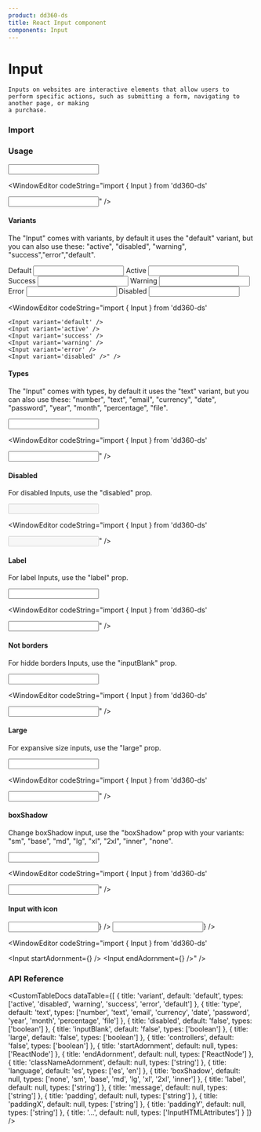 ```yaml
---
product: dd360-ds
title: React Input component
components: Input
---
```


# Input

    Inputs on websites are interactive elements that allow users to perform specific actions, such as submitting a form, navigating to another page, or making
    a purchase.

### Import

<WindowEditor codeString="import { Input } from 'dd360-ds'" />
<WindowEditor codeString="import Input from 'dd360-ds/Input'" />

### Usage

<ContainerComponentDoc className="gap-y-2">
    <Input />
</ContainerComponentDoc>

<WindowEditor codeString="import { Input } from 'dd360-ds'

<Input />" />

#### Variants

The "Input" comes with variants, by default it uses the "default" variant, but you can also use these: "active", "disabled", "warning",
"success","error","default".

<ContainerComponentDoc className="gap-y-2">
    <Text>Default</Text>
    <Input className="mb-2" variant="default" />
    <Text>Active</Text>
    <Input className="mb-2" variant="active" />
    <Text>Success</Text>
    <Input className="mb-2" variant="success" />
    <Text>Warning</Text>
    <Input className="mb-2" variant="warning" />
    <Text>Error</Text>
    <Input className="mb-2" variant="error" />
    <Text>Disabled</Text>
    <Input className="mb-2" variant="disabled" />
</ContainerComponentDoc>

<WindowEditor codeString="import { Input } from 'dd360-ds'

    <Input variant='default' />
    <Input variant='active' />
    <Input variant='success' />
    <Input variant='warning' />
    <Input variant='error' />
    <Input variant='disabled' />" />

#### Types

The "Input" comes with types, by default it uses the "text" variant, but you can also use these: "number", "text", "email", "currency", "date", "password",
"year", "month", "percentage", "file".

<ContainerComponentDoc className="gap-y-2">
    <Input type="text" />
</ContainerComponentDoc>

<WindowEditor codeString="import { Input } from 'dd360-ds'

<Input type='text' />" />

#### Disabled

For disabled Inputs, use the "disabled" prop.

<ContainerComponentDoc className="gap-y-2">
    <Input disabled />
</ContainerComponentDoc>

<WindowEditor codeString="import { Input } from 'dd360-ds'

<Input disabled />" />

#### Label

For label Inputs, use the "label" prop.

<ContainerComponentDoc className="gap-y-2">
    <Input label="Email" />
</ContainerComponentDoc>

<WindowEditor codeString="import { Input } from 'dd360-ds'

<Input label='Email' />" />

#### Not borders

For hidde borders Inputs, use the "inputBlank" prop.

<ContainerComponentDoc className="gap-y-2">
    <Input inputBlank />
</ContainerComponentDoc>

<WindowEditor codeString="import { Input } from 'dd360-ds'

<Input inputBlank />" />

#### Large

For expansive size inputs, use the "large" prop.

<ContainerComponentDoc className="gap-y-2">
    <Input large />
</ContainerComponentDoc>

<WindowEditor codeString="import { Input } from 'dd360-ds'

<Input large />" />

#### boxShadow

Change boxShadow input, use the "boxShadow" prop with your variants: "sm", "base", "md", "lg", "xl", "2xl", "inner", "none".

<ContainerComponentDoc className="gap-y-2">
    <Input boxShadow="inner" />
</ContainerComponentDoc>

<WindowEditor codeString="import { Input } from 'dd360-ds'

<Input boxShadow='inner' />" />

#### Input with icon

<ContainerComponentDoc className="gap-y-2">
    <Input startAdornment={<DynamicHeroIcon icon="AcademicCapIcon" className="text-blue-700 w-6" />} />
    <Input endAdornment={<DynamicHeroIcon icon="AcademicCapIcon" className="text-blue-700 w-6" />} />
</ContainerComponentDoc>

<WindowEditor codeString="import { Input } from 'dd360-ds'

<Input startAdornment={<DynamicHeroIcon icon='AcademicCapIcon' className='text-blue-700 w-6' />} />
<Input endAdornment={<DynamicHeroIcon icon='AcademicCapIcon' className='text-blue-700 w-6' />} />" />

### API Reference

<CustomTableDocs
    dataTable={[
        { title: 'variant', default: 'default', types: ['active', 'disabled', 'warning', 'success', 'error', 'default'] },
        { title: 'type', default: 'text', types: ['number', 'text', 'email', 'currency', 'date', 'password', 'year', 'month', 'percentage', 'file'] },
        { title: 'disabled', default: 'false', types: ['boolean'] },
        { title: 'inputBlank', default: 'false', types: ['boolean'] },
        { title: 'large', default: 'false', types: ['boolean'] },
        { title: 'controllers', default: 'false', types: ['boolean'] },
        { title: 'startAdornment', default: null, types: ['ReactNode'] },
        { title: 'endAdornment', default: null, types: ['ReactNode'] },
        { title: 'classNameAdornment', default: null, types: ['string'] },
        { title: 'language', default: 'es', types: ['es', 'en'] },
        { title: 'boxShadow', default: null, types: ['none', 'sm', 'base', 'md', 'lg', 'xl', '2xl', 'inner'] },
        { title: 'label', default: null, types: ['string'] },
        { title: 'message', default: null, types: ['string'] },
        { title: 'padding', default: null, types: ['string'] },
        { title: 'paddingX', default: null, types: ['string'] },
        { title: 'paddingY', default: null, types: ['string'] },
        { title: '...', default: null, types: ['InputHTMLAttributes'] }
    ]}
/>
